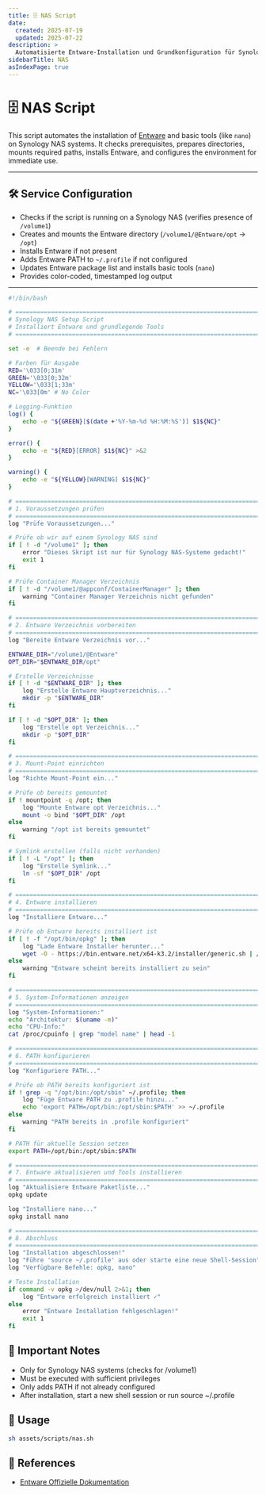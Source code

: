 ```yaml
---
title: 🗄️ NAS Script
date:
  created: 2025-07-19
  updated: 2025-07-22
description: >
  Automatisierte Entware-Installation und Grundkonfiguration für Synology NAS Systeme.
sidebarTitle: NAS
asIndexPage: true
---
```


# 🗄️ NAS Script

This script automates the installation of [Entware](https://entware.net/) and basic tools (like `nano`) on Synology NAS systems. It checks prerequisites, prepares directories, mounts required paths, installs Entware, and configures the environment for immediate use.

---

## 🛠️ Service Configuration

- Checks if the script is running on a Synology NAS (verifies presence of `/volume1`)
- Creates and mounts the Entware directory (`/volume1/@Entware/opt` → `/opt`)
- Installs Entware if not present
- Adds Entware PATH to `~/.profile` if not configured
- Updates Entware package list and installs basic tools (`nano`)
- Provides color-coded, timestamped log output

---

```sh copy showLineNumbers filename="nas.sh"
#!/bin/bash

# =============================================================================
# Synology NAS Setup Script
# Installiert Entware und grundlegende Tools
# =============================================================================

set -e  # Beende bei Fehlern

# Farben für Ausgabe
RED='\033[0;31m'
GREEN='\033[0;32m'
YELLOW='\033[1;33m'
NC='\033[0m' # No Color

# Logging-Funktion
log() {
    echo -e "${GREEN}[$(date +'%Y-%m-%d %H:%M:%S')] $1${NC}"
}

error() {
    echo -e "${RED}[ERROR] $1${NC}" >&2
}

warning() {
    echo -e "${YELLOW}[WARNING] $1${NC}"
}

# =============================================================================
# 1. Voraussetzungen prüfen
# =============================================================================
log "Prüfe Voraussetzungen..."

# Prüfe ob wir auf einem Synology NAS sind
if [ ! -d "/volume1" ]; then
    error "Dieses Skript ist nur für Synology NAS-Systeme gedacht!"
    exit 1
fi

# Prüfe Container Manager Verzeichnis
if [ ! -d "/volume1/@appconf/ContainerManager" ]; then
    warning "Container Manager Verzeichnis nicht gefunden"
fi

# =============================================================================
# 2. Entware Verzeichnis vorbereiten
# =============================================================================
log "Bereite Entware Verzeichnis vor..."

ENTWARE_DIR="/volume1/@Entware"
OPT_DIR="$ENTWARE_DIR/opt"

# Erstelle Verzeichnisse
if [ ! -d "$ENTWARE_DIR" ]; then
    log "Erstelle Entware Hauptverzeichnis..."
    mkdir -p "$ENTWARE_DIR"
fi

if [ ! -d "$OPT_DIR" ]; then
    log "Erstelle opt Verzeichnis..."
    mkdir -p "$OPT_DIR"
fi

# =============================================================================
# 3. Mount-Point einrichten
# =============================================================================
log "Richte Mount-Point ein..."

# Prüfe ob bereits gemountet
if ! mountpoint -q /opt; then
    log "Mounte Entware opt Verzeichnis..."
    mount -o bind "$OPT_DIR" /opt
else
    warning "/opt ist bereits gemountet"
fi

# Symlink erstellen (falls nicht vorhanden)
if [ ! -L "/opt" ]; then
    log "Erstelle Symlink..."
    ln -sf "$OPT_DIR" /opt
fi

# =============================================================================
# 4. Entware installieren
# =============================================================================
log "Installiere Entware..."

# Prüfe ob Entware bereits installiert ist
if [ ! -f "/opt/bin/opkg" ]; then
    log "Lade Entware Installer herunter..."
    wget -O - https://bin.entware.net/x64-k3.2/installer/generic.sh | /bin/sh
else
    warning "Entware scheint bereits installiert zu sein"
fi

# =============================================================================
# 5. System-Informationen anzeigen
# =============================================================================
log "System-Informationen:"
echo "Architektur: $(uname -m)"
echo "CPU-Info:"
cat /proc/cpuinfo | grep "model name" | head -1

# =============================================================================
# 6. PATH konfigurieren
# =============================================================================
log "Konfiguriere PATH..."

# Prüfe ob PATH bereits konfiguriert ist
if ! grep -q "/opt/bin:/opt/sbin" ~/.profile; then
    log "Füge Entware PATH zu .profile hinzu..."
    echo 'export PATH=/opt/bin:/opt/sbin:$PATH' >> ~/.profile
else
    warning "PATH bereits in .profile konfiguriert"
fi

# PATH für aktuelle Session setzen
export PATH=/opt/bin:/opt/sbin:$PATH

# =============================================================================
# 7. Entware aktualisieren und Tools installieren
# =============================================================================
log "Aktualisiere Entware Paketliste..."
opkg update

log "Installiere nano..."
opkg install nano

# =============================================================================
# 8. Abschluss
# =============================================================================
log "Installation abgeschlossen!"
log "Führe 'source ~/.profile' aus oder starte eine neue Shell-Session"
log "Verfügbare Befehle: opkg, nano"

# Teste Installation
if command -v opkg >/dev/null 2>&1; then
    log "Entware erfolgreich installiert ✓"
else
    error "Entware Installation fehlgeschlagen!"
    exit 1
fi
```

## 🔐 Important Notes

- Only for Synology NAS systems (checks for /volume1)
- Must be executed with sufficient privileges
- Only adds PATH if not already configured
- After installation, start a new shell session or run source ~/.profile

## 🚀 Usage

```bash copy showLineNumbers
sh assets/scripts/nas.sh
```

## 🔗 References

- [Entware Offizielle Dokumentation](https://github.com/Entware/Entware/wiki) 
